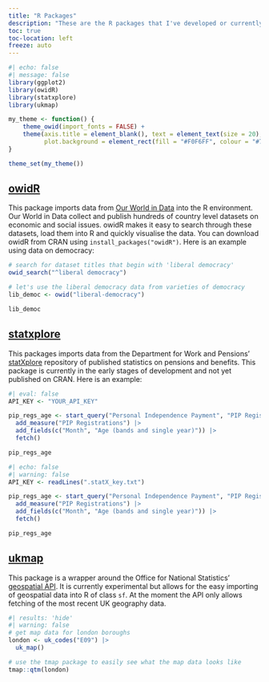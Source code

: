 ```yaml
---
title: "R Packages"
description: "These are the R packages that I've developed or currently developing. You can find the source code and installation instructions on my github page."
toc: true
toc-location: left
freeze: auto
---
```


```r
#| echo: false
#| message: false
library(ggplot2)
library(owidR)
library(statxplore)
library(ukmap)

my_theme <- function() {
    theme_owid(import_fonts = FALSE) + 
    theme(axis.title = element_blank(), text = element_text(size = 20), plot.title = element_text(size = 34), 
          plot.background = element_rect(fill = "#F0F6FF", colour = "#718199"), legend.position = "none")
} 

theme_set(my_theme())
```


## [owidR](https://github.com/piersyork/owidR)
This package imports data from [Our World in Data](https://ourworldindata.org) into the R environment. Our World in Data collect and publish hundreds of country level datasets on economic and social issues. owidR makes it easy to search through these datasets, load them into R and quickly visualise the data. You can download owidR from CRAN using `install_packages("owidR")`. Here is an example using data on democracy:

```r
# search for dataset titles that begin with 'liberal democracy'
owid_search("^liberal democracy")

# let's use the liberal democracy data from varieties of democracy
lib_democ <- owid("liberal-democracy")

lib_democ

```


## [statxplore](https://github.com/piersyork/statxplore)
This packages imports data from the Department for Work and Pensions' [statXplore](https://stat-xplore.dwp.gov.uk/) repository of published statistics on pensions and benefits. This package is currently in the early stages of development and not yet published on CRAN. Here is an example:

```r
#| eval: false
API_KEY <- "YOUR_API_KEY"

pip_regs_age <- start_query("Personal Independence Payment", "PIP Registrations", API_KEY) |>
  add_measure("PIP Registrations") |>
  add_fields(c("Month", "Age (bands and single year)")) |>
  fetch()

pip_regs_age
```

```r
#| echo: false
#| warning: false
API_KEY <- readLines(".statX_key.txt")

pip_regs_age <- start_query("Personal Independence Payment", "PIP Registrations", API_KEY) |>
  add_measure("PIP Registrations") |>
  add_fields(c("Month", "Age (bands and single year)")) |>
  fetch()

pip_regs_age
```



## [ukmap](https://github.com/piersyork/ukmap)
This package is a wrapper around the Office for National Statistics' [geospatial API](https://statistics.data.gov.uk/home). It is currently experimental but allows for the easy importing of geospatial data into R of class `sf`. At the moment the API only allows fetching of the most recent UK geography data. 


```r
#| results: 'hide'
#| warning: false
# get map data for london boroughs
london <- uk_codes("E09") |> 
  uk_map()

# use the tmap package to easily see what the map data looks like
tmap::qtm(london)
```

